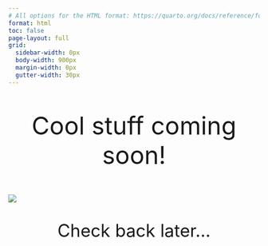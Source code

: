 ```yaml
---
# All options for the HTML format: https://quarto.org/docs/reference/formats/html.html
format: html
toc: false
page-layout: full
grid:
  sidebar-width: 0px
  body-width: 900px
  margin-width: 0px
  gutter-width: 30px
---
```


::: {.h1 style="text-align: center; font-size: 3.5em;"}
Cool stuff coming soon!
:::

![](https://media2.giphy.com/media/v1.Y2lkPTc5MGI3NjExMnNud2Y0bGFkdDVpZXgzOTBiY2kwMmsxMHNhbmVoaW16bWdsM3Z3eCZlcD12MV9pbnRlcm5hbF9naWZfYnlfaWQmY3Q9Zw/gu9XBXiz60HlO5p9Nz/giphy.gif){fig-alt="Loading science....." fig-align="center"}

::: {.p style="text-align: center; font-size: 2.5em;"}
Check back later...
:::